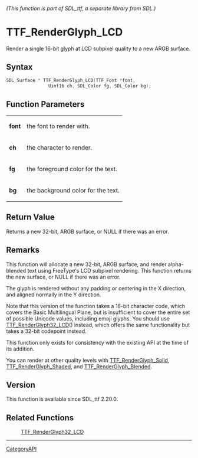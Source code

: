 ====== (This function is part of SDL_ttf, a separate library from SDL.) ======
= TTF_RenderGlyph_LCD =

Render a single 16-bit glyph at LCD subpixel quality to a new ARGB surface.

== Syntax ==

<syntaxhighlight lang='c'>
SDL_Surface * TTF_RenderGlyph_LCD(TTF_Font *font,
                Uint16 ch, SDL_Color fg, SDL_Color bg);
</syntaxhighlight>

== Function Parameters ==

{|
|'''font'''
|the font to render with.
|-
|'''ch'''
|the character to render.
|-
|'''fg'''
|the foreground color for the text.
|-
|'''bg'''
|the background color for the text.
|}

== Return Value ==

Returns a new 32-bit, ARGB surface, or NULL if there was an error.

== Remarks ==

This function will allocate a new 32-bit, ARGB surface, and render
alpha-blended text using FreeType's LCD subpixel rendering. This function
returns the new surface, or NULL if there was an error.

The glyph is rendered without any padding or centering in the X direction,
and aligned normally in the Y direction.

Note that this version of the function takes a 16-bit character code, which
covers the Basic Multilingual Plane, but is insufficient to cover the
entire set of possible Unicode values, including emoji glyphs. You should
use [[TTF_RenderGlyph32_LCD]]() instead, which offers the same
functionality but takes a 32-bit codepoint instead.

This function only exists for consistency with the existing API at the time
of its addition.

You can render at other quality levels with [[TTF_RenderGlyph_Solid]],
[[TTF_RenderGlyph_Shaded]], and [[TTF_RenderGlyph_Blended]].

== Version ==

This function is available since SDL_ttf 2.20.0.

== Related Functions ==

:[[TTF_RenderGlyph32_LCD]]

----
[[CategoryAPI]]


